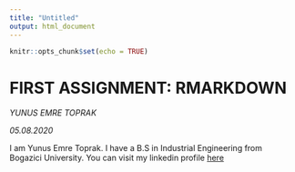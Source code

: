 ```yaml
---
title: "Untitled"
output: html_document
---
```


```r
knitr::opts_chunk$set(echo = TRUE)
```

# FIRST ASSIGNMENT: RMARKDOWN
*YUNUS EMRE TOPRAK*

*05.08.2020*

I am Yunus Emre Toprak. I have a B.S in Industrial Engineering from Bogazici University.
You can visit my linkedin profile [here](https://www.linkedin.com/in/yunus-emre-toprak-655372175/)
